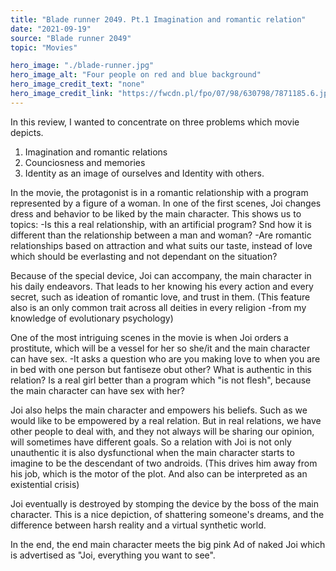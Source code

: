 ---
title: "Blade runner 2049. Pt.1 Imagination and romantic relation"
date: "2021-09-19"
source: "Blade runner 2049"
topic: "Movies"

hero_image: "./blade-runner.jpg"
hero_image_alt: "Four people on red and blue background"
hero_image_credit_text: "none"
hero_image_credit_link: "https://fwcdn.pl/fpo/07/98/630798/7871185.6.jpg"
---

In this review, I wanted to concentrate on three problems which movie 
depicts. 
1. Imagination and romantic relations
2. Counciosness and memories
3. Identity as an image of ourselves and Identity with others.

In the movie, the protagonist is in a romantic relationship with a program represented
by a figure of a woman. In one of the first scenes, Joi changes dress and
behavior to be liked by the main character. This shows us to topics:
-Is this a real relationship, with an artificial program? Snd how it is
different than the relationship between a man and woman?
-Are romantic relationships based on attraction and what suits our taste,
instead of love which should be everlasting and not dependant on the situation?

Because of the special device, Joi can accompany, the main character in his daily
endeavors. That leads to her knowing his every action and every secret, such as ideation of romantic love, and trust in them.
(This feature also is an only common trait across all deities in every religion
-from my knowledge of evolutionary psychology)

One of the most intriguing scenes in the movie is when Joi orders a prostitute,
which will be a vessel for her so she/it and the main character can have sex.
-It asks a question who are you making love to when you are in bed with one person
but fantiseze obut other? What is authentic in this relation? Is a real girl
better than a program which "is not flesh", because the main character can have sex
with her?

Joi also helps the main character and empowers his beliefs. Such as we would like
to be empowered by a real relation. But in real relations, we have other people to deal with, and they not always will be sharing our opinion, will sometimes
have different goals. So a relation with Joi is not only unauthentic it is also
dysfunctional when the main character starts to imagine to be the descendant
of two androids.
(This drives him away from his job, which is the motor of the plot. And also can be 
interpreted as an existential crisis)

Joi eventually is destroyed by stomping the device by the boss of the main character.
This is a nice depiction, of shattering someone's dreams, and the difference between
harsh reality and a virtual synthetic world. 

In the end, the end main character meets the big pink Ad of naked Joi which is
advertised as "Joi, everything you want to see".